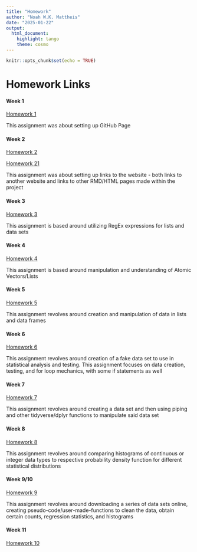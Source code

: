 ```yaml
---
title: "Homework"
author: "Noah W.K. Mattheis"
date: "2025-01-22"
output: 
  html_document: 
    highlight: tango
    theme: cosmo
---
```


```r
knitr::opts_chunk$set(echo = TRUE)
```


# Homework Links


#### Week 1
[Homework 1](https://github.com/NoahMattheis)

This assignment was about setting up GitHub Page


#### Week 2
[Homework 2](https://noahmattheis.github.io/MattheisBIOL6100/index.html)

[Homework 21](Homework2.html)

This assignment was about setting up links to the website - both links to another website and links to other RMD/HTML pages made within the project

#### Week 3
[Homework 3](Homework3.html)

This assignment is based around utilizing RegEx expressions for lists and data sets

#### Week 4
[Homework 4](Homework4.html)

This assignment is based around manipulation and understanding of Atomic Vectors/Lists

#### Week 5
[Homework 5](Homework5.html)

This assignment revolves around creation and manipulation of data in lists and data frames

#### Week 6
[Homework 6](Homework6.html)

This assignment revolves around creation of a fake data set to use in statistical analysis and testing. This assignment focuses on data creation, testing, and for loop mechanics, with some if statements as well

#### Week 7
[Homework 7](Homework7.html)

This assignment revolves around creating a data set and then using piping and other tidyverse/dplyr functions to manipulate said data set

#### Week 8
[Homework 8](Homework8.html)

This assignment revolves around comparing histograms of continuous or integer data types to respective probability density function for different statistical distributions

#### Week 9/10
[Homework 9](NWKM_Homework9_BIOL6100.zip)

This assignment revolves around downloading a series of data sets online, creating pseudo-code/user-made-functions to clean the data, obtain certain counts, regression statistics, and histograms

#### Week 11
[Homework 10](Homework10.html)

